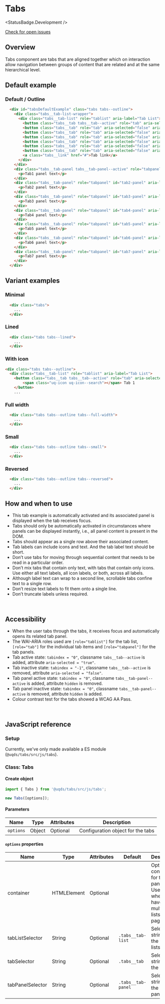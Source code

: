 
# Tabs

<StatusBadge.Development />

<a href="https://github.com/uq-its-ss/design-system/issues" class="uq-button uq-button--text" target="_blank">Check for open issues</a>

## Overview

Tabs component are tabs that are aligned together which on interaction allow navigation between groups of content that are related and at the same 
hierarchical level.

## Default example

### Default / Outline 

<Canvas withSource="none">
  <Story id="components-tabs--tabs-outline" />
</Canvas>

```html
  <div id="tabsDefaultExample" class="tabs tabs--outline">
    <div class="tabs__tab-list-wrapper">
      <div class="tabs__tab-list" role="tablist" aria-label="Tab List">
        <button class="tabs__tab tabs__tab--active" role="tab" aria-selected="true" aria-controls="tab1-panel" id="tab1">Tab 1</button>
        <button class="tabs__tab" role="tab" aria-selected="false" aria-controls="tab2-panel" id="tab2" tabindex="-1">Tab 2</button>
        <button class="tabs__tab" role="tab" aria-selected="false" aria-controls="tab3-panel" id="tab3" tabindex="-1">Tab 3</button>
        <button class="tabs__tab" role="tab" aria-selected="false" aria-controls="tab4-panel" id="tab4" tabindex="-1">Tab 4</button>
        <button class="tabs__tab" role="tab" aria-selected="false" aria-controls="tab5-panel" id="tab5" tabindex="-1">Tab 5</button>
        <button class="tabs__tab" role="tab" aria-selected="false" aria-controls="tab6-panel" id="tab6" tabindex="-1">Tab 6</button>
        <button class="tabs__tab" role="tab" aria-selected="false" aria-controls="tab7-panel" id="tab7" tabindex="-1">Tab 7</button>
        <a class="tabs__link" href="#">Tab link</a>
      </div>
    </div>
    <div class="tabs__tab-panel tabs__tab-panel--active" role="tabpanel" id="tab1-panel" aria-labelledby="tab1" tabindex="0">
      <p>Tab1 panel text</p>
    </div>
    <div class="tabs__tab-panel" role="tabpanel" id="tab2-panel" aria-labelledby="tab2" tabindex="0" hidden="">
      <p>Tab2 panel text</p>
    </div>
    <div class="tabs__tab-panel" role="tabpanel" id="tab3-panel" aria-labelledby="tab3" tabindex="0" hidden="">
      <p>Tab3 panel text</p>
    </div>
    <div class="tabs__tab-panel" role="tabpanel" id="tab4-panel" aria-labelledby="tab4" tabindex="0" hidden="">
      <p>Tab4 panel text</p>
    </div>
    <div class="tabs__tab-panel" role="tabpanel" id="tab5-panel" aria-labelledby="tab5" tabindex="0" hidden="">
      <p>Tab5 panel text</p>
    </div>
    <div class="tabs__tab-panel" role="tabpanel" id="tab6-panel" aria-labelledby="tab6" tabindex="0" hidden="">
      <p>Tab6 panel text</p>
    </div>
    <div class="tabs__tab-panel" role="tabpanel" id="tab7-panel" aria-labelledby="tab7" tabindex="0" hidden="">
      <p>Tab7 panel text</p>
    </div>
  </div>
```

## Variant examples

### Minimal

<Canvas withSource="none">
  <Story id="components-tabs--tabs-minimal" />
</Canvas>

```html
  <div class="tabs">
    ...
  </div>
```

### Lined

<Canvas withSource="none">
  <Story id="components-tabs--tabs-lined" />
</Canvas>

```html
  <div class="tabs tabs--lined">
    ...
  </div>
```

### With icon

<Canvas withSource="none">
  <Story id="components-tabs--tabs-with-icon" />
</Canvas>

```html
<div class="tabs tabs--outline">
  <div class="tabs__tab-list" role="tablist" aria-label="Tab List">
    <button class="tabs__tab tabs__tab--active" role="tab" aria-selected="true" aria-controls="tab1-panel" id="tab1">
        <span class="uq-icon uq-icon--search"></span> Tab 1
    </button>
    ...
```

### Full width

<Canvas withSource="none">
  <Story id="components-tabs--tabs-full-width" />
</Canvas>

```html
  <div class="tabs tabs--outline tabs--full-width">
    ...
  </div>
```

### Small

<Canvas withSource="none">
  <Story id="components-tabs--tabs-small" />
</Canvas>

```html
  <div class="tabs tabs--outline tabs--small">
    ...
  </div>
```

### Reversed

<Canvas withSource="none">
  <Story id="components-tabs--tabs-reversed" />
</Canvas>

```html
  <div class="tabs tabs--outline tabs--reversed">
    ...
  </div>
```

## How and when to use

- This tab example is automatically activated and its associated panel is displayed when the tab receives focus. 
- Tabs should only be automatically activated in circumstances where panels can be displayed instantly, i.e., all panel content is present in the DOM.
- Tabs should appear as a single row above their associated content.
- Tab labels can include icons and text. And the tab label text should be short.
- Don’t use tabs for moving through sequential content that needs to be read in a particular order.
- Don’t mix tabs that contain only text, with tabs that contain only icons. Use either all text labels, all icon labels, or both, across all labels.
- Although label text can wrap to a second line, scrollable tabs confine text to a single row.
- Don’t resize text labels to fit them onto a single line.
- Don’t truncate labels unless required.
<br />

## Accessibility

- When the user tabs through the tabs, it receives focus and automatically opens its related tab panel.
- The WAI-ARIA roles used are `[role="tablist"]` for the tab list, `[role="tab"]` for the individual tab items and `[role="tabpanel"]` for the tab panels.
- Tab active state: `tabindex = "0"`, classname `tabs__tab--active` is added, attribute `aria-selected = "true"`.
- Tab inactive state: `tabindex = "-1"`, classname `tabs__tab--active` is removed, attribute `aria-selected = "false"`.
- Tab panel active state: `tabindex = "0"`, classname `tabs__tab-panel--active` is added, attribute `hidden` is removed.
- Tab panel inactive state: `tabindex = "0"`, classname `tabs__tab-panel--active` is removed, attribute `hidden` is added.
- Colour contrast test for the tabs showed a WCAG AA Pass.
<br />

## JavaScript reference

### Setup

Currently, we've only made available a ES module (`@uqds/tabs/src/js/tabs`).

### Class: Tabs

#### Create object

```javascript
import { Tabs } from '@uqds/tabs/src/js/tabs';

new Tabs([options]);
```

#### Parameters

| Name | Type | Attributes | Description |
| ---- | ---- | ---------- | ----------- |
| `options` | Object | Optional | Configuration object for the tabs |

#### `options` properties

| Name | Type | Attributes | Default | Description |
| ---- | ---- | ---------- | ------- | ----------- |
| container | HTMLElement | Optional | | Optional container for tabs and panels. Useful for when you have multiple tab lists on a page. |
| tabListSelector | String | Optional | `.tabs__tab-list` | Selector string of the tab lists. |
| tabSelector | String | Optional | `.tabs__tab` | Selector string of the tabs. |
| tabPanelSelector | String | Optional | `.tabs__tab-panel` | Selector string of the tab panels. |
